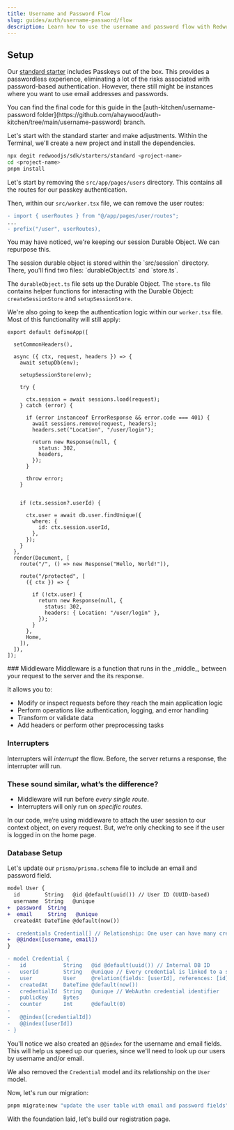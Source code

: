```yaml
---
title: Username and Password Flow
slug: guides/auth/username-password/flow
description: Learn how to use the username and password flow with RedwoodJS.
---
```



## Setup
Our [standard starter](https://github.com/redwoodjs/sdk/tree/main/starters/standard) includes Passkeys out of the box. This provides a passwordless experience, eliminating a lot of the risks associated with password-based authentication. However, there still might be instances where you want to use email addresses and passwords.

<Aside type="tip" title="Standard Starter">
You can find the final code for this guide in the [auth-kitchen/username-password folder](https://github.com/ahaywood/auth-kitchen/tree/main/username-password) branch.
</Aside>

Let's start with the standard starter and make adjustments. Within the Terminal, we'll create a new project and install the dependencies.

```bash
npx degit redwoodjs/sdk/starters/standard <project-name>
cd <project-name>
pnpm install
```

Let's start by removing the `src/app/pages/users` directory. This contains all the routes for our passkey authentication.

Then, within our `src/worker.tsx` file, we can remove the user routes:

```diff title="src/worker.tsx" showLineNumbers=false
- import { userRoutes } from "@/app/pages/user/routes";
...
- prefix("/user", userRoutes),
```

You may have noticed, we're keeping our session Durable Object. We can repurpose this.

<Aside type="note" title="Session Durable Object">
The session durable object is stored within the `src/session` directory. There, you'll find two files: `durableObject.ts` and `store.ts`.

The `durableObject.ts` file sets up the Durable Object. The `store.ts` file contains helper functions for interacting with the Durable Object: `createSessionStore` and `setupSessionStore`.
</Aside>

We're also going to keep the authentication logic within our `worker.tsx` file. Most of this functionality will still apply:

```tsx title="src/worker.tsx" showLineNumbers=true {"1. Set up security headers": 2} {"2. Setup our middleware": 4} {"3. Set up our session store (Durable Object)": 7} {"4. Check to see if a session exists in our Durable Object": 11} {"5. If there's an error, redirect the user to the login page": 14} {"6. If there's a session, get the user details from the database": 28} {"7. Save the results on ctx.user object": 30} {"8. Set up a protected route. The user must be logged in": 40} {"9. Interrupter checks to see if ctx.user exists": 43}
export default defineApp([

  setCommonHeaders(),

  async ({ ctx, request, headers }) => {
    await setupDb(env);

    setupSessionStore(env);

    try {

      ctx.session = await sessions.load(request);
    } catch (error) {

      if (error instanceof ErrorResponse && error.code === 401) {
        await sessions.remove(request, headers);
        headers.set("Location", "/user/login");

        return new Response(null, {
          status: 302,
          headers,
        });
      }

      throw error;
    }


    if (ctx.session?.userId) {

      ctx.user = await db.user.findUnique({
        where: {
          id: ctx.session.userId,
        },
      });
    }
  },
  render(Document, [
    route("/", () => new Response("Hello, World!")),

    route("/protected", [
      ({ ctx }) => {

        if (!ctx.user) {
          return new Response(null, {
            status: 302,
            headers: { Location: "/user/login" },
          });
        }
      },
      Home,
    ]),
  ]),
]);
```

<Aside type="note" title="Middleware vs Interruptors">
### Middleware
Middleware is a function that runs in the _middle_, between your request to the server and the its response.

It allows you to:
- Modify or inspect requests before they reach the main application logic
- Perform operations like authentication, logging, and error handling
- Transform or validate data
- Add headers or perform other preprocessing tasks

### Interrupters
Interrupters will _interrupt_ the flow. Before, the server returns a response, the interrupter will run.

### These sound similar, what’s the difference?
- Middleware will run before _every single route_.
- Interrupters will only run on _specific routes_.

In our code, we’re using middleware to attach the user session to our context object, on every request. But, we’re only checking to see if the user is logged in on the home page.
</Aside>

### Database Setup

Let's update our `prisma/prisma.schema` file to include an email and password field.

```diff lang="prisma" title="prisma/prisma.schema" showLineNumbers=false
model User {
  id        String   @id @default(uuid()) // User ID (UUID-based)
  username  String   @unique
+  password  String
+  email     String   @unique
  createdAt DateTime @default(now())

-  credentials Credential[] // Relationship: One user can have many credentials
+  @@index([username, email])
}

- model Credential {
-   id            String   @id @default(uuid()) // Internal DB ID
-   userId        String   @unique // Every credential is linked to a specific user
-   user          User     @relation(fields: [userId], references: [id])
-   createdAt     DateTime @default(now())
-   credentialId  String   @unique // WebAuthn credential identifier
-   publicKey     Bytes
-   counter       Int      @default(0)
-
-   @@index([credentialId])
-   @@index([userId])
- }
```

You'll notice we also created an `@@index` for the username and email fields. This will help us speed up our queries, since we'll need to look up our users by username and/or email.

We also removed the `Credential` model and its relationship on the `User` model.

Now, let's run our migration:

```bash
pnpm migrate:new "update the user table with email and password fields"
```

With the foundation laid, let's build our registration page.
